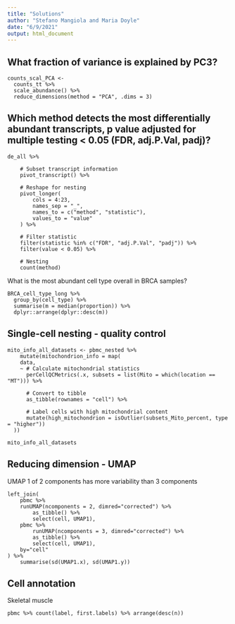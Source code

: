 ```yaml
---
title: "Solutions"
author: "Stefano Mangiola and Maria Doyle"
date: "6/9/2021"
output: html_document
---
```


## What fraction of variance is explained by PC3?

```
counts_scal_PCA <-
  counts_tt %>%
  scale_abundance() %>%
  reduce_dimensions(method = "PCA", .dims = 3)
```

## Which method detects the most differentially abundant transcripts, p value adjusted for multiple testing <  0.05 (FDR, adj.P.Val, padj)?


```
de_all %>%
    
    # Subset transcript information
    pivot_transcript() %>%
    
    # Reshape for nesting
    pivot_longer(
        cols = 4:23,
        names_sep = "_",
        names_to = c("method", "statistic"),
        values_to = "value"
    ) %>%
    
    # Filter statistic
    filter(statistic %in% c("FDR", "adj.P.Val", "padj")) %>%
    filter(value < 0.05) %>%
    
    # Nesting
    count(method)
```

What is the most abundant cell type overall in BRCA samples?

```
BRCA_cell_type_long %>%
  group_by(cell_type) %>%
  summarise(m = median(proportion)) %>%
  dplyr::arrange(dplyr::desc(m))
```

## Single-cell nesting - quality control

```
mito_info_all_datasets <- pbmc_nested %>%
    mutate(mitochondrion_info = map(
    data,
    ~ # Calculate mitochondrial statistics
      perCellQCMetrics(.x, subsets = list(Mito = which(location == "MT"))) %>%

      # Convert to tibble
      as_tibble(rownames = "cell") %>%

      # Label cells with high mitochondrial content
      mutate(high_mitochondrion = isOutlier(subsets_Mito_percent, type = "higher"))
  ))

mito_info_all_datasets
```

## Reducing dimension - UMAP

UMAP 1 of 2 components has more variability than 3 components

```
left_join(
    pbmc %>%
    runUMAP(ncomponents = 2, dimred="corrected") %>% 
        as_tibble() %>% 
        select(cell, UMAP1),
    pbmc %>%
        runUMAP(ncomponents = 3, dimred="corrected") %>% 
        as_tibble() %>% 
        select(cell, UMAP1),
    by="cell"
) %>%
    summarise(sd(UMAP1.x), sd(UMAP1.y))
```
## Cell annotation

Skeletal muscle

```
pbmc %>% count(label, first.labels) %>% arrange(desc(n))
```
